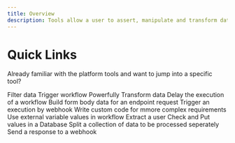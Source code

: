 ```yaml
---
title: Overview
description: Tools allow a user to assert, manipulate and transform data in an Integration workflow
---
```


# Quick Links

Already familiar with the platform tools and want to jump into a specific tool?

<CardGroup cols={3}>
    <Card title="Filter" icon="filter" href="/v1/filter">
        Filter data
    </Card>
    <Card title="Trigger" icon="play" href="/v1/trigger">
        Trigger workflow
    </Card>
    <Card title="Transformer" icon="arrow-right-arrow-left" href="/v1/trigger">
        Powerfully Transform data
    </Card>
</CardGroup>

<CardGroup cols={3}>
    <Card title="Delay" icon="clock" href="/v1/delay">
        Delay the execution of a workflow
    </Card>
    <Card title="Data Builder" icon="play" href="/v1/databuilder">
        Build form body data for an endpoint request
    </Card>
    <Card title="Webhook" icon="webhook" href="/v1/webhook">
        Trigger an execution by webhook
    </Card>
</CardGroup>

<CardGroup cols={3}>
    <Card title="Code" icon="code" href="/v1/code-tool">
        Write custom code for mmore complex requirements
    </Card>
    <Card title="Variables" icon="variable" href="/v1/variables">
        Use external variable values in workflow
    </Card>
    <Card title="Dynamic Extractor" icon="play" href="/v1/dynamic-extractor">
        Extract a user
    </Card>
</CardGroup>

<CardGroup cols={3}>
    <Card title="Data Mapper" icon="code" href="/v1/datamapper">
        Check and Put values in a Database
    </Card>
    <Card title="Splitter" icon="split" href="/v1/splitter">
        Split a collection of data to be processed seperately
    </Card>
    <Card title="Responder" icon="play" href="/v1/responder">
        Send a response to a webhook
    </Card>
</CardGroup>
